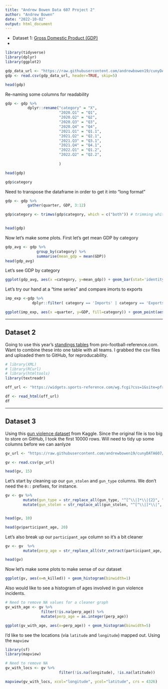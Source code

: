 ```yaml
---
title: "Andrew Bowen Data 607 Project 2"
author: "Andrew Bowen"
date: "2022-10-02"
output: html_document
---
```


- Dataset 1: [Gross Domestic Product (GDP)](https://apps.bea.gov/iTable/iTable.cfm?reqid=19&step=3&isuri=1&nipa_table_list=5&categories=survey)
- 

```r
library(tidyverse)
library(dplyr)
library(ggplot2)
```


```r
gdp_data_url <- "https://raw.githubusercontent.com/andrewbowen19/cunyDATA607/main/data/gdp-wide-data.csv"
gdp <- read.csv(gdp_data_url, header=TRUE, skip=5)

head(gdp)
```

Re-naming some columns for readability
```r
gdp <- gdp %>%
          dplyr::rename("category" = "X",
                        "2020.Q1" = "Q1",
                        "2020.Q2" = "Q2",
                        "2020.Q3" = "Q3",
                        "2020.Q4" = "Q4",
                        "2021.Q1" = "Q1.1",
                        "2021.Q2" = "Q2.1",
                        "2021.Q3" = "Q3.1",
                        "2021.Q4" = "Q4.1",
                        "2022.Q1" = "Q1.2",
                        "2022.Q2" = "Q2.2",
                        
                        )

head(gdp)
```

```r
gdp$category
```

Need to transpose the dataframe in order to get it into "long format"
```r
gdp <- gdp %>% 
          gather(quarter, GDP, 3:12) 

gdp$category <- trimws(gdp$category, which = c("both")) # trimming whitespace
    

head(gdp)
```

Now let's make some plots. First let's get mean GDP by category
```r
 
gdp_avg <- gdp %>%
              group_by(category) %>%
              summarise(mean_gdp = mean(GDP))
head(gdp_avg)

```
Let's see GDP by category
```r
ggplot(gdp_avg, aes(x =category, y=mean_gdp)) + geom_bar(stat='identity') + theme(axis.text.x = element_text(angle = 90))
```

Let's try our hand at a "time series" and compare imorts to exports
```r
imp_exp <-gdp %>%
            dplyr::filter( category == 'Imports' | category == 'Exports')

ggplot(imp_exp, aes(x =quarter, y=GDP, fill=category)) + geom_point(aes(colour=factor(category)))
```


---

## Dataset 2
Going to use this year's [standings tables](https://www.pro-football-reference.com/years/2022/#AFC) from pro-football-reference.com. Want to combine these into one table with all teams. I grabbed the csv files and uploaded them to GitHub, for reproducability.

```r
# library(XML)
# library(RCurl)
# library(htmltools)
library(textreadr)
```


```r
off_url <- "https://widgets.sports-reference.com/wg.fcgi?css=1&site=pfr&url=%2Fyears%2F2022%2F&div=div_team_stats"#"https://www.pro-football-reference.com/years/2022/#team_stats"
```

```r
df <- read_html(off_url)
df
```


---

## Dataset 3
Using this [gun violence dataset](https://www.kaggle.com/datasets/jameslko/gun-violence-data?resource=download) from Kaggle. Since the original file is too big to store on GitHub, I took the first 10000 rows. Will need to tidy up some columns before we can aanlyze

```r
gv_url <- "https://raw.githubusercontent.com/andrewbowen19/cunyDATA607/main/data/gun-violence-sample.csv"

gv <- read.csv(gv_url)

head(gv, 15)
```

Let's start by cleaning up our `gun_stolen` and `gun_type` columns. We don't need the `0::` prefixes, for instance.

```r
gv <- gv %>%
        mutate(gun_type = str_replace_all(gun_type, "^[^\\|]*\\|{2}", "")) %>%
        mutate(gun_stolen = str_replace_all(gun_stolen, "^[^\\|]*\\|", ""))


head(gv, 10)
```

```r
head(gv$participant_age, 20)
```

Let's also break up our `participant_age` column so it's a bit cleaner
```r
gv <- gv  %>%
        mutate(perp_age = str_replace_all(str_extract(participant_age, "[0-9]::(\\d{1,2})"), "\\d::", ""))

head(gv)
```


Now let's make some plots to make sense of our dataset
```r
ggplot(gv, aes(x=n_killed)) + geom_histogram(binwidth=1)
```

Also would like to see a histogram of ages involved in gun violence incidents.
```r
# Need to remove NA values for a cleaner graph
gv_with_age <- gv %>%
                filter(!is.na(perp_age)) %>%
                mutate(perp_age = as.integer(perp_age))

ggplot(gv_with_age, aes(x=perp_age)) + geom_histogram(binwidth=5)
```


I'd like to see the locations (via `latitude` and `longitude`) mapped out. Using the `mapview` 
```r
library(sf)
library(mapview)

# Need to remove NA
gv_with_locs <- gv %>%
                        filter(!is.na(longitude), !is.na(latitude))

mapview(gv_with_locs, xcol="longitude", ycol="latitude", crs = 4326)


```


